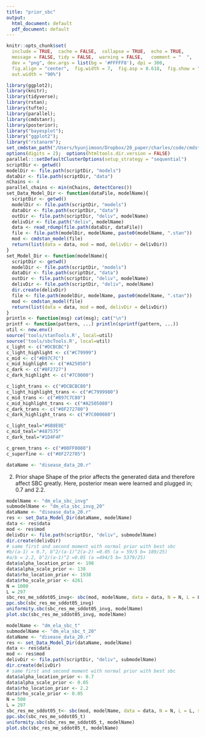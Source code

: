 ```yaml
---
title: "prior_sbc"
output:
  html_document: default
  pdf_document: default
---
```


```r
knitr::opts_chunk$set(
  include = TRUE,  cache = FALSE,  collapse = TRUE,  echo = TRUE,
  message = FALSE, tidy = FALSE,  warning = FALSE,   comment = "  ",
  dev = "png", dev.args = list(bg = '#FFFFF8'), dpi = 300,
  fig.align = "center",  fig.width = 7,  fig.asp = 0.618,  fig.show = "hold",
  out.width = "90%")
```


```r
library(ggplot2);
library(knitr); 
library(tidyverse);
library(rstan);
library(tufte);
library(parallel);
library(cmdstanr);
library(posterior);
library("bayesplot");
library("ggplot2");
library("rstanarm");
set_cmdstan_path("/Users/hyunjimoon/Dropbox/20_paper/charles/code/cmdstan")
options(digits = 2);  options(htmltools.dir.version = FALSE)
parallel:::setDefaultClusterOptions(setup_strategy = "sequential")
scriptDir <- getwd()
modelDir <- file.path(scriptDir, "models")
dataDir <- file.path(scriptDir, "data")
nChains <- 4
parallel_chains <- min(nChains, detectCores())
set_Data_Model_Dir <- function(dataFile, modelName){
  scriptDir <- getwd()
  modelDir <- file.path(scriptDir, "models")
  dataDir <- file.path(scriptDir, "data")
  outDir <- file.path(scriptDir, "deliv", modelName)
  delivDir <- file.path("deliv", modelName)
  data <- read_rdump(file.path(dataDir, dataFile))
  file <- file.path(modelDir, modelName, paste0(modelName, ".stan"))
  mod <- cmdstan_model(file)
  return(list(data = data, mod = mod, delivDir = delivDir)) 
}
set_Model_Dir <- function(modelName){
  scriptDir <- getwd()
  modelDir <- file.path(scriptDir, "models")
  dataDir <- file.path(scriptDir, "data")
  outDir <- file.path(scriptDir, "deliv", modelName)
  delivDir <- file.path(scriptDir, "deliv", modelName)
  dir.create(delivDir)
  file <- file.path(modelDir, modelName, paste0(modelName, ".stan"))
  mod <- cmdstan_model(file)
  return(list(data = data, mod = mod, delivDir = delivDir)) 
}
println <- function(msg) cat(msg); cat("\n")
printf <- function(pattern, ...) println(sprintf(pattern, ...))
util <- new.env()
source('tools/stanTools.R', local=util)
source('tools/sbcTools.R', local=util)
c_light <- c("#DCBCBC")
c_light_highlight <- c("#C79999")
c_mid <- c("#B97C7C")
c_mid_highlight <- c("#A25050")
c_dark <- c("#8F2727")
c_dark_highlight <- c("#7C0000")

c_light_trans <- c("#DCBCBC80")
c_light_highlight_trans <- c("#C7999980")
c_mid_trans <- c("#B97C7C80")
c_mid_highlight_trans <- c("#A2505080")
c_dark_trans <- c("#8F272780")
c_dark_highlight_trans <- c("#7C000080")

c_light_teal="#6B8E8E"
c_mid_teal="#487575"
c_dark_teal="#1D4F4F"

c_green_trans <- c("#00FF0080")
c_superfine <- c("#8F272705")
```

```r
dataName <- "disease_data_20.r"
```
 
2. Prior shape 
Shape of the prior affects the generated data and therefore affect SBC greatly. Here, posterior mean were learned and plugged in; 0.7 and 2.2.

```r
modelName <- "dm_ela_sbc_invg"
submodelName <- "dm_ela_sbc_invg_20"
dataName <- "disease_data_20.r"
res <- set_Data_Model_Dir(dataName, modelName)
data <- res$data
mod <- res$mod
delivDir <- file.path(scriptDir, "deliv", submodelName)
dir.create(delivDir)
# same first and second moment with normal prior with best sbc
#b/(a-1) = 0.7, b^2/(a-1)^2(a-2) =0.05 (a = 59/5 b= 189/25)
#a/b = 2.2, b^2/(a-1)^2 =0.05 (a =494/5 b= 5379/25)
data$alpha_location_prior <- 198
data$alpha_scale_prior <- 138
data$rho_location_prior <- 1938
data$rho_scale_prior <- 4261
N = 1000 
L = 297 
sbc_res_me_sddot05_invg<- sbc(mod, modelName, data = data, N = N, L = L, save_progress = delivDir)
ppc.sbc(sbc_res_me_sddot05_invg)
uniformity.sbc(sbc_res_me_sddot05_invg, modelName)
plot.sbc(sbc_res_me_sddot05_invg, modelName)
```

```r
modelName <- "dm_ela_sbc_t"
submodelName <- "dm_ela_sbc_t_20"
dataName <- "disease_data_20.r"
res <- set_Data_Model_Dir(dataName, modelName)
data <- res$data
mod <- res$mod
delivDir <- file.path(scriptDir, "deliv", submodelName)
dir.create(delivDir)
# same first and second moment with normal prior with best sbc
data$alpha_location_prior <- 0.7
data$alpha_scale_prior <- 0.05
data$rho_location_prior <- 2.2
data$rho_scale_prior <- 0.05
N = 500 
L = 297 
sbc_res_me_sddot05_t<- sbc(mod, modelName, data = data, N = N, L = L, save_progress = delivDir)
ppc.sbc(sbc_res_me_sddot05_t)
uniformity.sbc(sbc_res_me_sddot05_t, modelName)
plot.sbc(sbc_res_me_sddot05_t, modelName)
```